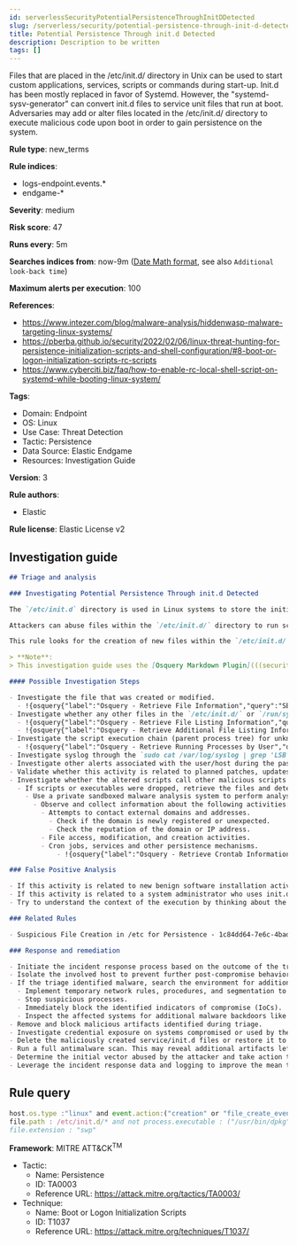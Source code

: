 ```yaml
---
id: serverlessSecurityPotentialPersistenceThroughInitDDetected
slug: /serverless/security/potential-persistence-through-init-d-detected
title: Potential Persistence Through init.d Detected
description: Description to be written
tags: []
---
```


<div id="potential-persistence-through-init-d-detected"></div>

Files that are placed in the /etc/init.d/ directory in Unix can be used to start custom applications, services, scripts or commands during start-up. Init.d has been mostly replaced in favor of Systemd. However, the "systemd-sysv-generator" can convert init.d files to service unit files that run at boot. Adversaries may add or alter files located in the /etc/init.d/ directory to execute malicious code upon boot in order to gain persistence on the system.

**Rule type**: new_terms

**Rule indices**:

* logs-endpoint.events.*
* endgame-*

**Severity**: medium

**Risk score**: 47

**Runs every**: 5m

**Searches indices from**: now-9m ([Date Math format](((ref))/common-options.html#date-math), see also <DocLink id="serverlessSecurityRulesUiCreate" section="set-the-rules-schedule">`Additional look-back time`</DocLink>)

**Maximum alerts per execution**: 100

**References**:

* https://www.intezer.com/blog/malware-analysis/hiddenwasp-malware-targeting-linux-systems/
* https://pberba.github.io/security/2022/02/06/linux-threat-hunting-for-persistence-initialization-scripts-and-shell-configuration/#8-boot-or-logon-initialization-scripts-rc-scripts
* https://www.cyberciti.biz/faq/how-to-enable-rc-local-shell-script-on-systemd-while-booting-linux-system/

**Tags**:

* Domain: Endpoint
* OS: Linux
* Use Case: Threat Detection
* Tactic: Persistence
* Data Source: Elastic Endgame
* Resources: Investigation Guide

**Version**: 3

**Rule authors**:

* Elastic

**Rule license**: Elastic License v2

## Investigation guide

```markdown
## Triage and analysis

### Investigating Potential Persistence Through init.d Detected

The `/etc/init.d` directory is used in Linux systems to store the initialization scripts for various services and daemons that are executed during system startup and shutdown.

Attackers can abuse files within the `/etc/init.d/` directory to run scripts, commands or malicious software every time a system is rebooted by converting an executable file into a service file through the `systemd-sysv-generator`. After conversion, a unit file is created within the `/run/systemd/generator.late/` directory.

This rule looks for the creation of new files within the `/etc/init.d/` directory. Executable files in these directories will automatically run at boot with root privileges.

> **Note**:
> This investigation guide uses the [Osquery Markdown Plugin](((security-guide))/invest-guide-run-osquery.html) introduced in Elastic Stack version 8.5.0. Older Elastic Stack versions will display unrendered Markdown in this guide.

#### Possible Investigation Steps

- Investigate the file that was created or modified.
  - !{osquery{"label":"Osquery - Retrieve File Information","query":"SELECT * FROM file WHERE path = {{file.path}}"}}
- Investigate whether any other files in the `/etc/init.d/` or `/run/systemd/generator.late/` directories have been altered.
  - !{osquery{"label":"Osquery - Retrieve File Listing Information","query":"SELECT * FROM file WHERE (path LIKE '/etc/init.d/%' OR path LIKE '/run/systemd/generator.late/%')"}}
  - !{osquery{"label":"Osquery - Retrieve Additional File Listing Information","query":"SELECT\n  f.path,\n  u.username AS file_owner,\n  g.groupname AS group_owner,\n  datetime(f.atime, 'unixepoch') AS file_last_access_time,\n  datetime(f.mtime, 'unixepoch') AS file_last_modified_time,\n  datetime(f.ctime, 'unixepoch') AS file_last_status_change_time,\n  datetime(f.btime, 'unixepoch') AS file_created_time,\n  f.size AS size_bytes\nFROM\n  file f\n  LEFT JOIN users u ON f.uid = u.uid\n  LEFT JOIN groups g ON f.gid = g.gid\nWHERE (path LIKE '/etc/init.d/%' OR path LIKE '/run/systemd/generator.late/%')\n"}}
- Investigate the script execution chain (parent process tree) for unknown processes. Examine their executable files for prevalence and whether they are located in expected locations.
  - !{osquery{"label":"Osquery - Retrieve Running Processes by User","query":"SELECT pid, username, name FROM processes p JOIN users u ON u.uid = p.uid ORDER BY username"}}
- Investigate syslog through the `sudo cat /var/log/syslog | grep 'LSB'` command to find traces of the LSB header of the script (if present). If syslog is being ingested into Elasticsearch, the same can be accomplished through Kibana.
- Investigate other alerts associated with the user/host during the past 48 hours.
- Validate whether this activity is related to planned patches, updates, network administrator activity, or legitimate software installations.
- Investigate whether the altered scripts call other malicious scripts elsewhere on the file system.
  - If scripts or executables were dropped, retrieve the files and determine if they are malicious:
    - Use a private sandboxed malware analysis system to perform analysis.
      - Observe and collect information about the following activities:
        - Attempts to contact external domains and addresses.
          - Check if the domain is newly registered or unexpected.
          - Check the reputation of the domain or IP address.
        - File access, modification, and creation activities.
        - Cron jobs, services and other persistence mechanisms.
            - !{osquery{"label":"Osquery - Retrieve Crontab Information","query":"SELECT * FROM crontab"}}

### False Positive Analysis

- If this activity is related to new benign software installation activity, consider adding exceptions — preferably with a combination of user and command line conditions.
- If this activity is related to a system administrator who uses init.d for administrative purposes, consider adding exceptions for this specific administrator user account.
- Try to understand the context of the execution by thinking about the user, machine, or business purpose. A small number of endpoints, such as servers with unique software, might appear unusual but satisfy a specific business need.

### Related Rules

- Suspicious File Creation in /etc for Persistence - 1c84dd64-7e6c-4bad-ac73-a5014ee37042

### Response and remediation

- Initiate the incident response process based on the outcome of the triage.
- Isolate the involved host to prevent further post-compromise behavior.
- If the triage identified malware, search the environment for additional compromised hosts.
  - Implement temporary network rules, procedures, and segmentation to contain the malware.
  - Stop suspicious processes.
  - Immediately block the identified indicators of compromise (IoCs).
  - Inspect the affected systems for additional malware backdoors like reverse shells, reverse proxies, or droppers that attackers could use to reinfect the system.
- Remove and block malicious artifacts identified during triage.
- Investigate credential exposure on systems compromised or used by the attacker to ensure all compromised accounts are identified. Reset passwords for these accounts and other potentially compromised credentials, such as email, business systems, and web services.
- Delete the maliciously created service/init.d files or restore it to the original configuration.
- Run a full antimalware scan. This may reveal additional artifacts left in the system, persistence mechanisms, and malware components.
- Determine the initial vector abused by the attacker and take action to prevent reinfection through the same vector.
- Leverage the incident response data and logging to improve the mean time to detect (MTTD) and the mean time to respond (MTTR).

```

## Rule query

```js
host.os.type :"linux" and event.action:("creation" or "file_create_event" or "rename" or "file_rename_event") and
file.path : /etc/init.d/* and not process.executable : ("/usr/bin/dpkg" or "/usr/bin/dockerd" or "/bin/rpm") and not
file.extension : "swp"

```

**Framework**: MITRE ATT&CK<sup>TM</sup>

* Tactic:
    * Name: Persistence
    * ID: TA0003
    * Reference URL: https://attack.mitre.org/tactics/TA0003/
* Technique:
    * Name: Boot or Logon Initialization Scripts
    * ID: T1037
    * Reference URL: https://attack.mitre.org/techniques/T1037/

